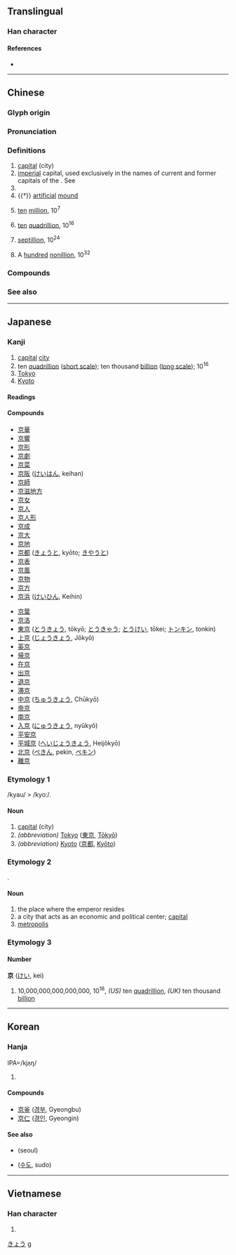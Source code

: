{{also|亰}}
{{character info/new}}
<!-- may be replaced by zh-forms -->
==Translingual==
{{stroke order|strokes=8}}

===Han character===
{{Han char|rn=8|rad=亠|as=06|sn=8|four=00906|canj=YRF|ids=⿳亠口小}}

====References====
* {{Han ref|kx=0088.190|dkj=00299|dj=0187.110|hdz=10284.060|uh=4EAC|ud=20140|bh=A8CA|bd=43210}}

----

==Chinese==
{{zh-forms|alt=亰}}

===Glyph origin===
{{Han etym}}

===Pronunciation===
{{zh-pron
|m=jīng
|m-s=
|c=ging1
|c-t=
|g=
|h=pfs=kîn
|j=
|mb=géng
|md=gĭng
|mn=kiaⁿ/keng
|mn_note=kiaⁿ - vernacular; keng - literary
|mn-t=gian1
|w=1jin
|x=
|mc=y
|oc=y
|ma=y
|cat=n,num
}}

===Definitions===
{{zh-hanzi}}

# [[capital]] (city)
# [[imperial]] capital, used exclusively in the names of current and former capitals of the {{w|East_Asian_cultural_sphere|Sinosphere}}. See {{w|京}}
# {{zh-short|北京|Beijing}}
# {{†}} [[artificial]] [[mound]]
# {{lb|zh|obsolete}} [[ten]] [[million]], 10<sup>7</sup>
# {{lb|zh|obsolete}} [[ten]] [[quadrillion]], 10<sup>16</sup>
# {{lb|zh|obsolete}} [[septillion]], 10<sup>24</sup>
# {{lb|zh|obsolete}} A [[hundred]] [[nonillion]], 10<sup>32</sup>

===Compounds===
{{zh-der|京白|京白梨|京菜|京城|東京|京都|京二胡|京官|京胡|京華|京劇|京派|京腔|京師|京味|京味兒|京戲|京韻大鼓|京族|京津大鼓|北京時間|京債|京花子|京兆|五日京兆|北京鴨|京報|京闕|京室|京倉|京畿|中京|京府|北京|京京|京油子|京調|上京|京語|二京|京洛|北京條約|京兆尹|京堂|京畿令|京尹|京江|京斯敦|帝京|京話|京滬鐵路|京東大鼓|北京狗|京口|京邑|京觀|四京|兩京|南京|京八寸|京片子|京縣|南京條約|北京大學|北京人|北京之春|京繡|光復舊京|京察|東京灣|玉京|東京股市|汴京|研京練都|神京|洛京|海京|放京債|盛京|燕京|灤京|東京影展|莫之與京|鎬京|進京|西京雜記|西京|維京人|陪京|西京賦}}

===See also===
{{zh-numerals-10^4}}

{{cln|zh|numeral symbols|numerals}}

----

==Japanese==

===Kanji===
{{ja-kanji|grade=2|rs=亠06}}

# [[capital]] [[city]]
# ten [[quadrillion]] ([[w:short scale|short scale]]); ten thousand [[billion]] ([[w:long scale|long scale]]); 10<sup>16</sup>
# [[Tokyo]]
# [[Kyoto]]

====Readings====
{{ja-readings
|goon=きょう<きやう
|kanon=けい
|toon=きん
|kun=みやこ-
|nanori=あつ, たか
}}

====Compounds====
{{top2}}
* [[京華]]
* [[京響]]
* [[京形]]
* [[京劇]]
* [[京菜]]
* [[京阪]] ([[けいはん]], keihan)
* [[京師]]
* [[京滋地方]]
* [[京女]]
* [[京人]]
* [[京人形]]
* [[京成]]
* [[京大]]
* [[京地]]
* [[京都]] ([[きょうと]], kyōto; [[きやうと]])
* [[京表]]
* [[京風]]
* [[京物]]
* [[京方]]
* [[京浜]] ([[けいひん]], Keihin)
{{mid2}}
* [[京葉]]
* [[京洛]]
* [[東京]] ([[とうきょう]], tōkyō; [[とうきゃう]]; [[とうけい]], tōkei; [[トンキン]], tonkin)
* [[上京]] ([[じょうきょう]], Jōkyō)
* [[英京]]
* [[帰京]]
* [[在京]]
* [[出京]]
* [[退京]]
* [[滞京]]
* [[中京]] ([[ちゅうきょう]], Chūkyō)
* [[帝京]]
* [[南京]]
* [[入京]] ([[にゅうきょう]], nyūkyō)
* [[平安京]]
* [[平城京]] ([[へいじょうきょう]], Heijōkyō)
* [[北京]] ([[ぺきん]], pekin, [[ペキン]])
* [[離京]]
{{bottom}}

===Etymology 1===
/kyau/ > /kyoː/.

====Noun====
{{ja-noun|きょう|hhira=きやう}}

# [[capital]] (city)
# ''(abbreviation)'' [[Tokyo]] ([[東京]], [[Tokyo|Tōkyō]])
# ''(abbreviation)'' [[Kyoto]] ([[京都]], [[Kyoto|Kyōto]])

===Etymology 2===
{{compound|宮|tr1=miya|t1=imperial palace|処|tr2=ko|t2=place|lang=ja}}.

====Noun====
{{ja-noun|みやこ}}

# the place where the emperor resides
# a city that acts as an economic and political center; [[capital]]
# [[metropolis]]

===Etymology 3===

====Number====
'''京''' ([[けい]], kei)

# 10,000,000,000,000,000, 10<sup>16</sup>, ''(US)'' ten [[quadrillion]], ''(UK)'' ten thousand [[billion]]

[[Category:Japanese nouns|きょう]]
[[Category:Japanese numeral symbols|g]]

----

==Korean==

===Hanja===
IPA=/kjʌ̹ŋ/
{{ko-hanja|hangeul=경|mr=kyŏng|y=kyeng}}
# {{defn|lang=ko|sort=亠06}}


====Compounds====
* [[京釜]] ([[경부]], Gyeongbu)
* [[京仁]] ([[경인]], Gyeongin)

====See also====
* {{l|ko|서울}} (seoul)
* {{l|ko|首都}} ([[수도]], sudo)

----

==Vietnamese==

===Han character===
{{vi-hantu|kinh|rs=亠06}}

# {{defn|lang=vi|sort=亠06}}
